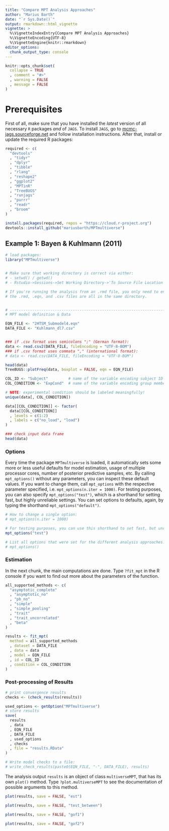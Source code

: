 ```yaml
---
title: "Compare MPT Analysis Approaches"
author: "Marius Barth"
date: "`r Sys.Date()`"
output: rmarkdown::html_vignette
vignette: >
  %\VignetteIndexEntry{Compare MPT Analysis Approaches}
  %\VignetteEncoding{UTF-8}
  %\VignetteEngine{knitr::rmarkdown}
editor_options: 
  chunk_output_type: console
---
```


```r
knitr::opts_chunk$set(
  collapse = TRUE
  , comment = "#>"
  , warning = FALSE
  , message = FALSE
)
```

# Prerequisites

First of all, make sure that you have installed the *latest* version of all necessary `R` packages *and* of `JAGS`.
To install `JAGS`, go to [mcmc-jags.sourceforge.net](http://mcmc-jags.sourceforge.net/) and follow installation instructions.
After that, install or update the required R packages:

```r
required <- c(
  "devtools"
  , "tidyr"
  , "dplyr"
  , "tibble"
  , "rlang"
  , "reshape2"
  , "ggplot2"
  , "MPTinR"
  , "TreeBUGS"
  , "runjags"
  , "purrr"
  , "readr"
  , "broom"
)

install.packages(required, repos = "https://cloud.r-project.org")
devtools::install_github("mariusbarth/MPTmultiverse")
```



## Example 1: Bayen & Kuhlmann (2011)

```r
# load packages:
library("MPTmultiverse")


# Make sure that working directory is correct via either:
# - setwd() / getwd()
# - Rstudio->Sessions->Set Working Directory->'To Source File Location'

# If you're running the analysis from an .rmd file, you only need to ensure that
# the .rmd, .eqn, and .csv files are all in the same directory.


# ------------------------------------------------------------------------------
# MPT model definition & Data

EQN_FILE <- "2HTSM_Submodel4.eqn"
DATA_FILE <- "Kuhlmann_dl7.csv"  


### if .csv format uses semicolons ";" (German format):
data <- read.csv2(DATA_FILE, fileEncoding = "UTF-8-BOM")
### if .csv format uses commata "," (international format):
# data <- read.csv(DATA_FILE, fileEncoding = "UTF-8-BOM")

head(data)
TreeBUGS::plotFreq(data, boxplot = FALSE, eqn = EQN_FILE)

COL_ID <- "Subject"         # name of the variable encoding subject ID
COL_CONDITION <- "ExpCond"  # name of the variable encoding group membership

# NOTE: experimental condition should be labeled meaningfully!
unique(data[, COL_CONDITION])

data[[COL_CONDITION]] <- factor(
  data[[COL_CONDITION]]
  , levels = c(1:2)
  , labels = c("no_load", "load")
)

### check input data frame
head(data)
```

### Options

Every time the package `MPTmultiverse` is loaded, it automatically sets some more or less useful defaults for model estimation,
usage of multiple processor cores, number of posterior predictive samples, etc.
By calling `mpt_options()` without any parameters, you can inspect these default values.
If you want to change them, call `mpt_options` with the respective parameter specified, i.e. `mpt_options(n.iter = 1000)`.
For testing purposes, you can also specify `mpt_options("test")`, which is a shorthand for setting fast, but highly unreliable settings.
You can set options to defaults, again, by typing the shorthand `mpt_options("default")`.

```r
# How to change a single option:
# mpt_options(n.iter = 1000)

# For testing purposes, you can use this shorthand to set fast, but unreliable options:
mpt_options("test")

# List all options that were set for the different analysis approaches:
# mpt_options()
```

### Estimation

In the next chunk, the main computations are done.
Type `?fit_mpt` in the R console if you want to find out more about the parameters of the function.

```r
all_supported_methods <- c(
  "asymptotic_complete"
  , "asymptotic_no"
  , "pb_no"
  , "simple"
  , "simple_pooling"
  , "trait"
  , "trait_uncorrelated"
  , "beta"
)

results <- fit_mpt(
  method = all_supported_methods
  , dataset = DATA_FILE
  , data = data
  , model = EQN_FILE
  , id = COL_ID
  , condition = COL_CONDITION
)
```


### Post-processing of Results

```r
# print convergence results
checks <- (check_results(results))

used_options <- getOption("MPTmultiverse")
# store results
save(
  results
  , data
  , EQN_FILE
  , DATA_FILE
  , used_options
  , checks
  , file = "results.RData"
)

# Write model checks to a file:
# write_check_results(paste0(EQN_FILE, "-", DATA_FILE), results)
```

The analysis output `results` is an object of class `multiverseMPT`, that has its own `plot()` method.
Type `?plot.multiverseMPT` to see the documentation of possible arguments to this method.

```r
plot(results, save = FALSE, "est")
```


```r
plot(results, save = FALSE, "test_between")
```


```r
plot(results, save = FALSE, "gof1")
```

```r
plot(results, save = FALSE, "gof2")
```



